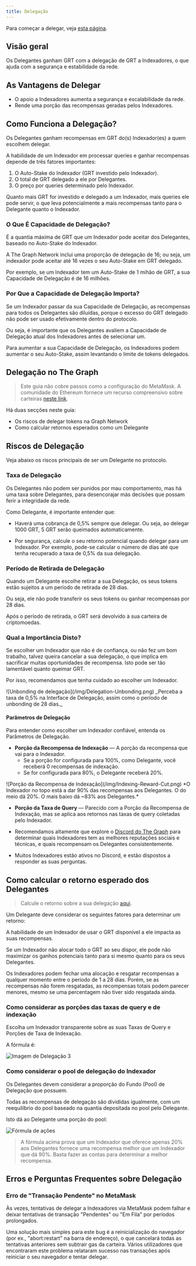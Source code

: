 ```yaml
---
title: Delegação
---
```


Para começar a delegar, veja [esta página](https://thegraph.com/explorer/delegate?chain=arbitrum-one).

## Visão geral

Os Delegantes ganham GRT com a delegação de GRT a Indexadores, o que ajuda com a segurança e estabilidade da rede.

<VideoEmbed youtube="VACg8bitnVc" />

## As Vantagens de Delegar

- O apoio a Indexadores aumenta a segurança e escalabilidade da rede.
- Rende uma porção das recompensas geradas pelos Indexadores.

## Como Funciona a Delegação?

Os Delegantes ganham recompensas em GRT do(s) Indexador(es) a quem escolhem delegar.

A habilidade de um Indexador em processar queries e ganhar recompensas depende de três fatores importantes:

1. O Auto-Stake do Indexador (GRT investido pelo Indexador).
2. O total de GRT delegado a ele por Delegantes.
3. O preço por queries determinado pelo Indexador.

Quanto mais GRT for investido e delegado a um Indexador, mais queries ele pode servir, o que leva potencialmente a mais recompensas tanto para o Delegante quanto o Indexador.

### O Que É Capacidade de Delegação?

É a quantia máxima de GRT que um Indexador pode aceitar dos Delegantes, baseado no Auto-Stake do Indexador.

A The Graph Network inclui uma proporção de delegação de 16; ou seja, um indexador pode aceitar até 16 vezes o seu Auto-Stake em GRT delegado.

Por exemplo, se um Indexador tem um Auto-Stake de 1 mihão de GRT, a sua Capacidade de Delegação é de 16 milhões.

### Por Que a Capacidade de Delegação Importa?

Se um Indexador passar da sua Capacidade de Delegação, as recompensas para todos os Delegantes são diluídas, porque o excesso do GRT delegado não pode ser usado efetivamente dentro do protocolo.

Ou seja, é importante que os Delegantes avaliem a Capacidade de Delegação atual dos Indexadores antes de selecionar um.

Para aumentar a sua Capacidade de Delegação, os Indexadores podem aumentar o seu Auto-Stake, assim levantando o limite de tokens delegados.

## Delegação no The Graph

<VideoEmbed youtube="HVyIrMcNu7I" />

> Este guia não cobre passos como a configuração do MetaMask. A comunidade do Ethereum fornece um recurso compreensivo sobre carteiras [neste link](https://ethereum.org/en/wallets/).

Há duas secções neste guia:

- Os riscos de delegar tokens na Graph Network
- Como calcular retornos esperados como um Delegante

## Riscos de Delegação

Veja abaixo os riscos principais de ser um Delegante no protocolo.

### Taxa de Delegação

Os Delegantes não podem ser punidos por mau comportamento, mas há uma taxa sobre Delegantes, para desencorajar más decisões que possam ferir a integridade da rede.

Como Delegante, é importante entender que:

- Haverá uma cobrança de 0,5% sempre que delegar. Ou seja, ao delegar 1000 GRT, 5 GRT serão queimados automaticamente.

- Por segurança, calcule o seu retorno potencial quando delegar para um Indexador. Por exemplo, pode-se calcular o número de dias até que tenha recuperado a taxa de 0,5% da sua delegação.

### Período de Retirada de Delegação

Quando um Delegante escolhe retirar a sua Delegação, os seus tokens estão sujeitos a um período de retirada de 28 dias.

Ou seja, ele não pode transferir os seus tokens ou ganhar recompensas por 28 dias.

Após o período de retirada, o GRT será devolvido à sua carteira de criptomoedas.

### Qual a Importância Disto?

Se escolher um Indexador que não é de confiança, ou não fez um bom trabalho, talvez queira cancelar a sua delegação, o que implica em sacrificar muitas oportunidades de recompensa. Isto pode ser tão lamentável quanto queimar GRT.

Por isso, recomendamos que tenha cuidado ao escolher um Indexador.

<div sx={{ mx: 'auto', maxWidth: '400px' }}>
  ![Unbonding de delegação](/img/Delegation-Unbonding.png) _Perceba a taxa de 0,5% na Interface de Delegação, assim como o período de unbonding de 28 dias._
</div>

#### Parâmetros de Delegação

Para entender como escolher um Indexador confiável, entenda os Parâmetros de Delegação.

- **Porção da Recompensa de Indexação** — A porção da recompensa que vai para o Indexador.
  - Se a porção for configurada para 100%, como Delegante, você receberá 0 recompensas de indexação.
  - Se for configurada para 80%, o Delegante receberá 20%.

<div sx={{ mx: 'auto', maxWidth: '700px' }}>
  ![Porção da Recompensa de Indexação](/img/Indexing-Reward-Cut.png) *O Indexador no topo está a dar 90% das recompensas aos Delegantes. O do meio dá 20%. O mais baixo dá ~83% aos Delegantes.*
</div>

- **Porção da Taxa de Query** — Parecido com a Porção da Recompensa de Indexação, mas se aplica aos retornos nas taxas de query coletadas pelo Indexador.

- Recomendamos altamente que explore o [Discord do The Graph](https://discord.gg/graphprotocol) para determinar quais Indexadores tem as melhores reputações sociais e técnicas, e quais recompensam os Delegantes consistentemente.

- Muitos Indexadores estão ativos no Discord, e estão dispostos a responder as suas perguntas.

## Como calcular o retorno esperado dos Delegantes

> Calcule o retorno sobre a sua delegação [aqui](https://thegraph.com/explorer/delegate?chain=arbitrum-one).

Um Delegante deve considerar os seguintes fatores para determinar um retorno:

A habilidade de um Indexador de usar o GRT disponível a ele impacta as suas recompensas.

Se um Indexador não alocar todo o GRT ao seu dispor, ele pode não maximizar os ganhos potenciais tanto para si mesmo quanto para os seus Delegantes.

Os Indexadores podem fechar uma alocação e resgatar recompensas a qualquer momento entre o período de 1 a 28 dias. Porém, se as recompensas não forem resgatadas, as recompensas totais podem parecer menores, mesmo se uma percentagem não tiver sido resgatada ainda.

### Como considerar as porções das taxas de query e de indexação

Escolha um Indexador transparente sobre as suas Taxas de Query e Porções de Taxa de Indexação.

A fórmula é:

![Imagem de Delegação 3](/img/Delegation-Reward-Formula.png)

### Como considerar o pool de delegação do Indexador

<VideoEmbed youtube="G0HyUZ0m_Q8" />

Os Delegantes devem considerar a proporção do Fundo (Pool) de Delegação que possuem.

Todas as recompensas de delegação são divididas igualmente, com um reequilíbrio do pool baseado na quantia depositada no pool pelo Delegante.

Isto dá ao Delegante uma porção do pool:

![Fórmula de ações](/img/Share-Forumla.png)

> A fórmula acima prova que um Indexador que oferece apenas 20% aos Delegantes fornece uma recompensa melhor que um Indexador que dá 90%. Basta fazer as contas para determinar a melhor recompensa.

## Erros e Perguntas Frequentes sobre Delegação

### Erro de "Transação Pendente" no MetaMask

Às vezes, tentativas de delegar a Indexadores via MetaMask podem falhar e deixar tentativas de transação "Pendentes" ou "Em Fila" por períodos prolongados.

Uma solução mais simples para este bug é a reinicialização do navegador (por ex., "abort:restart" na barra de endereço), o que cancelará todas as tentativas anteriores sem subtrair gas da carteira. Vários utilizadores que encontraram este problema relataram sucesso nas transações após reiniciar o seu navegador e tentar delegar.
